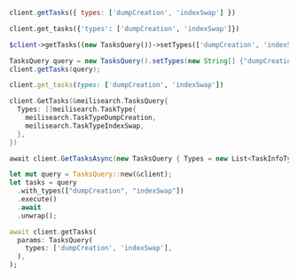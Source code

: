 <CodeGroup>

```javascript JS
client.getTasks({ types: ['dumpCreation', 'indexSwap'] })
```

```python Python
client.get_tasks({'types': ['dumpCreation', 'indexSwap']})
```

```php PHP
$client->getTasks((new TasksQuery())->setTypes(['dumpCreation', 'indexSwap']));
```

```java Java
TasksQuery query = new TasksQuery().setTypes(new String[] {"dumpCreation", "indexSwap"});
client.getTasks(query);
```

```ruby Ruby
client.get_tasks(types: ['dumpCreation', 'indexSwap'])
```

```go Go
client.GetTasks(&meilisearch.TasksQuery{
  Types: []meilisearch.TaskType{
    meilisearch.TaskTypeDumpCreation,
    meilisearch.TaskTypeIndexSwap,
  },
})
```

```csharp C#
await client.GetTasksAsync(new TasksQuery { Types = new List<TaskInfoType> { TaskInfoType.DumpCreation, TaskInfoType.IndexSwap } });
```

```rust Rust
let mut query = TasksQuery::new(&client);
let tasks = query
  .with_types(["dumpCreation", "indexSwap"])
  .execute()
  .await
  .unwrap();
```

```dart Dart
await client.getTasks(
  params: TasksQuery(
    types: ['dumpCreation', 'indexSwap'],
  ),
);
```
</CodeGroup>